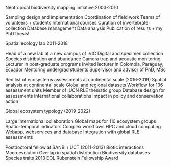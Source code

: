Neotropical biodiversity mapping initiative
2003-2010

Sampling design and implementation
Coordination of field work
Teams of volunteers + students
International courses
Curation of invertebrate collection
Database management
Data analysis
Publication of results
+ my PhD thesis!


Spatial ecology lab
2011-2018

Head of a new lab at a new campus of IVIC
Digital and specimen collection
Species distribution and abundance
Camera trap and acoustic monitoring 
Lecturer in post-graduate programs
Invited lecturer in Colombia, Paraguay, Ecuador
Mentoring undergrad students
Supervisor and advisor of PhD, MSc

Red list of ecosystems assessments at continental scale
(2016-2019)
Spatial analysis at continental scale
Global and regional datasets
Workflow for 136 assessment units
Member of IUCN RLE thematic group
Database design for assessments
International collaborations
Impact in policy and conservation action

Global ecosystem typology
(2019-2022)

Large international collaboration
Global maps for 110 ecosystem groups
Spatio-temporal indicators
Complex workflows
HPC and cloud computing
Webapp, webservices and database
Integration with global RLE assessments

Postdoctoral fellow at SANBI / UCT
(2011-2013)
Biotic interactions
Macroevolution
Overlap in spatial distribution
Biodiversity databases
Species traits
2013 EOL Rubenstein Fellowship Award